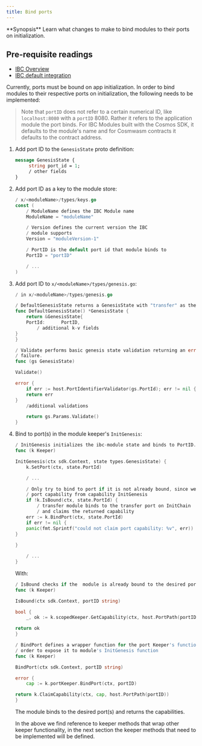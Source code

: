 ```yaml
---
title: Bind ports
---
```


<Note>
**Synopsis**
Learn what changes to make to bind modules to their ports on initialization.
</Note>

<Note>

## Pre-requisite readings

* [IBC Overview](/docs/ibc/v4.6.x/overview)
* [IBC default integration](/docs/ibc/v5.4.x/middleware/ics29-fee/integration)

</Note>
Currently, ports must be bound on app initialization. In order to bind modules to their respective ports on initialization, the following needs to be implemented:

> Note that `portID` does not refer to a certain numerical ID, like `localhost:8080` with a `portID` 8080. Rather it refers to the application module the port binds. For IBC Modules built with the Cosmos SDK, it defaults to the module's name and for Cosmwasm contracts it defaults to the contract address.

1. Add port ID to the `GenesisState` proto definition:

   ```protobuf
   message GenesisState {
        string port_id = 1;
        / other fields
   }
   ```

2. Add port ID as a key to the module store:

   ```go expandable
   / x/<moduleName>/types/keys.go
   const (
       / ModuleName defines the IBC Module name
       ModuleName = "moduleName"

       / Version defines the current version the IBC
       / module supports
       Version = "moduleVersion-1"

       / PortID is the default port id that module binds to
       PortID = "portID"

       / ...
   )
   ```

3. Add port ID to `x/<moduleName>/types/genesis.go`:

   ```go expandable
   / in x/<moduleName>/types/genesis.go

   / DefaultGenesisState returns a GenesisState with "transfer" as the default PortID.
   func DefaultGenesisState() *GenesisState {
       return &GenesisState{
       PortId:      PortID,
           / additional k-v fields
   }
   }

   / Validate performs basic genesis state validation returning an error upon any
   / failure.
   func (gs GenesisState)

   Validate()

   error {
       if err := host.PortIdentifierValidator(gs.PortId); err != nil {
       return err
   }
       /additional validations

       return gs.Params.Validate()
   }
   ```

4. Bind to port(s) in the module keeper's `InitGenesis`:

   ```go expandable
   / InitGenesis initializes the ibc-module state and binds to PortID.
   func (k Keeper)

   InitGenesis(ctx sdk.Context, state types.GenesisState) {
       k.SetPort(ctx, state.PortId)

       / ...

       / Only try to bind to port if it is not already bound, since we may already own
       / port capability from capability InitGenesis
       if !k.IsBound(ctx, state.PortId) {
           / transfer module binds to the transfer port on InitChain
           / and claims the returned capability
       err := k.BindPort(ctx, state.PortId)
       if err != nil {
       panic(fmt.Sprintf("could not claim port capability: %v", err))
   }
    
   }

       / ...
   }
   ```

   With:

   ```go expandable
   / IsBound checks if the  module is already bound to the desired port
   func (k Keeper)

   IsBound(ctx sdk.Context, portID string)

   bool {
       _, ok := k.scopedKeeper.GetCapability(ctx, host.PortPath(portID))

   return ok
   }

   / BindPort defines a wrapper function for the port Keeper's function in
   / order to expose it to module's InitGenesis function
   func (k Keeper)

   BindPort(ctx sdk.Context, portID string)

   error {
       cap := k.portKeeper.BindPort(ctx, portID)

   return k.ClaimCapability(ctx, cap, host.PortPath(portID))
   }
   ```

   The module binds to the desired port(s) and returns the capabilities.

   In the above we find reference to keeper methods that wrap other keeper functionality, in the next section the keeper methods that need to be implemented will be defined.

